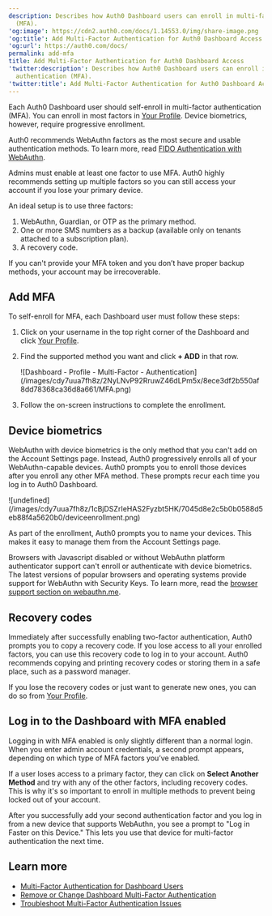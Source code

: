 ```yaml
---
description: Describes how Auth0 Dashboard users can enroll in multi-factor authentication
  (MFA).
'og:image': https://cdn2.auth0.com/docs/1.14553.0/img/share-image.png
'og:title': Add Multi-Factor Authentication for Auth0 Dashboard Access
'og:url': https://auth0.com/docs/
permalink: add-mfa
title: Add Multi-Factor Authentication for Auth0 Dashboard Access
'twitter:description': Describes how Auth0 Dashboard users can enroll in multi-factor
  authentication (MFA).
'twitter:title': Add Multi-Factor Authentication for Auth0 Dashboard Access
---
```

Each <Tooltip tip="Auth0 Dashboard: Auth0's main product to configure your services." cta="View Glossary" href="/docs/glossary?term=Auth0+Dashboard">Auth0 Dashboard</Tooltip> user should self-enroll in <Tooltip tip="Auth0 Dashboard: Auth0's main product to configure your services." cta="View Glossary" href="/docs/glossary?term=multi-factor+authentication">multi-factor authentication</Tooltip> (MFA). You can enroll in most factors in [Your Profile](https://manage.auth0.com/#/profile). Device biometrics, however, require progressive enrollment.

<Callout icon="file-lines" color="#0EA5E9" iconType="regular">

Auth0 recommends WebAuthn factors as the most secure and usable authentication methods. To learn more, read [FIDO Authentication with WebAuthn](/docs/secure/multi-factor-authentication/fido-authentication-with-webauthn).

</Callout>

<Warning>

Admins must enable at least one factor to use MFA. Auth0 highly recommends setting up multiple factors so you can still access your account if you lose your primary device.

An ideal setup is to use three factors:

1. WebAuthn, Guardian, or OTP as the primary method.
2. One or more SMS numbers as a backup (available only on tenants attached to a subscription plan).
3. A recovery code.

If you can't provide your MFA token and you don’t have proper backup methods, your account may be irrecoverable.

</Warning>

## Add MFA

To self-enroll for MFA, each Dashboard user must follow these steps:

1. Click on your username in the top right corner of the Dashboard and click [Your Profile](https://manage.auth0.com/#/profile).
2. Find the supported method you want and click **+ ADD** in that row.

   <Frame>![Dashboard - Profile - Multi-Factor - Authentication](/images/cdy7uua7fh8z/2NyLNvP92RruwZ46dLPm5x/8ece3df2b550af8dd78368ca36d8a661/MFA.png)</Frame>
3. Follow the on-screen instructions to complete the enrollment.

## Device biometrics

WebAuthn with device biometrics is the only method that you can't add on the Account Settings page. Instead, Auth0 progressively enrolls all of your WebAuthn-capable devices. Auth0 prompts you to enroll those devices after you enroll any other MFA method. These prompts recur each time you log in to Auth0 Dashboard.

<Frame>![undefined](/images/cdy7uua7fh8z/1cBjDSZrIeHAS2Fyzbt5HK/7045d8e2c5b0b0588d5eb88f4a5620b0/deviceenrollment.png)</Frame>

As part of the enrollment, Auth0 prompts you to name your devices. This makes it easy to manage them from the Account Settings page.

Browsers with Javascript disabled or without WebAuthn platform authenticator support can't enroll or authenticate with device biometrics. The latest versions of popular browsers and operating systems provide support for WebAuthn with Security Keys. To learn more, read the [browser support section on webauthn.me](https://webauthn.me/browser-support).

## Recovery codes

Immediately after successfully enabling two-factor authentication, Auth0 prompts you to copy a recovery code. If you lose access to all your enrolled factors, you can use this recovery code to log in to your account. Auth0 recommends copying and printing recovery codes or storing them in a safe place, such as a password manager.

If you lose the recovery codes or just want to generate new ones, you can do so from [Your Profile](https://manage.auth0.com/#/profile).

## Log in to the Dashboard with MFA enabled

Logging in with MFA enabled is only slightly different than a normal login. When you enter admin account credentials, a second prompt appears, depending on which type of MFA factors you’ve enabled.

If a user loses access to a primary factor, they can click on **Select Another Method** and try with any of the other factors, including recovery codes. This is why it's so important to enroll in multiple methods to prevent being locked out of your account.

After you successfully add your second authentication factor and you log in from a new device that supports WebAuthn, you see a prompt to "Log in Faster on this Device." This lets you use that device for multi-factor authentication the next time.

## Learn more

* [Multi-Factor Authentication for Dashboard Users](/docs/get-started/manage-dashboard-access/add-change-remove-mfa)
* [Remove or Change Dashboard Multi-Factor Authentication](/docs/get-started/manage-dashboard-access/add-change-remove-mfa/remove-or-change-dashboard-multi-factor-authentication)
* [Troubleshoot Multi-Factor Authentication Issues](/docs/troubleshoot/authentication-issues/troubleshoot-mfa-issues)